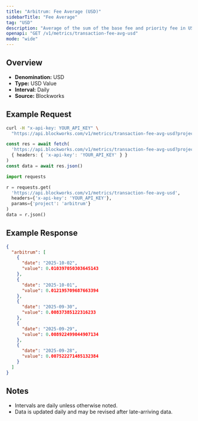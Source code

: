 ```yaml
---
title: "Arbitrum: Fee Average (USD)"
sidebarTitle: "Fee Average"
tag: "USD"
description: "Average of the sum of the base fee and priority fee in USD that day"
openapi: "GET /v1/metrics/transaction-fee-avg-usd"
mode: "wide"
---
```


## Overview

- **Denomination:** USD
- **Type:** USD Value
- **Interval:** Daily
- **Source:** Blockworks

## Example Request

<CodeGroup>

```bash cURL
curl -H "x-api-key: YOUR_API_KEY" \
  "https://api.blockworks.com/v1/metrics/transaction-fee-avg-usd?project=arbitrum"
```

```typescript TypeScript
const res = await fetch(
  'https://api.blockworks.com/v1/metrics/transaction-fee-avg-usd?project=arbitrum',
  { headers: { 'x-api-key': 'YOUR_API_KEY' } }
)
const data = await res.json()
```

```python Python
import requests

r = requests.get(
  'https://api.blockworks.com/v1/metrics/transaction-fee-avg-usd',
  headers={'x-api-key': 'YOUR_API_KEY'},
  params={'project': 'arbitrum'}
)
data = r.json()
```

</CodeGroup>

## Example Response

```json
{
  "arbitrum": [
    {
      "date": "2025-10-02",
      "value": 0.010397050303645143
    },
    {
      "date": "2025-10-01",
      "value": 0.012195709687663394
    },
    {
      "date": "2025-09-30",
      "value": 0.00837385122316233
    },
    {
      "date": "2025-09-29",
      "value": 0.008922499044907134
    },
    {
      "date": "2025-09-28",
      "value": 0.007522271485132384
    }
  ]
}
```

## Notes
- Intervals are daily unless otherwise noted.
- Data is updated daily and may be revised after late-arriving data.